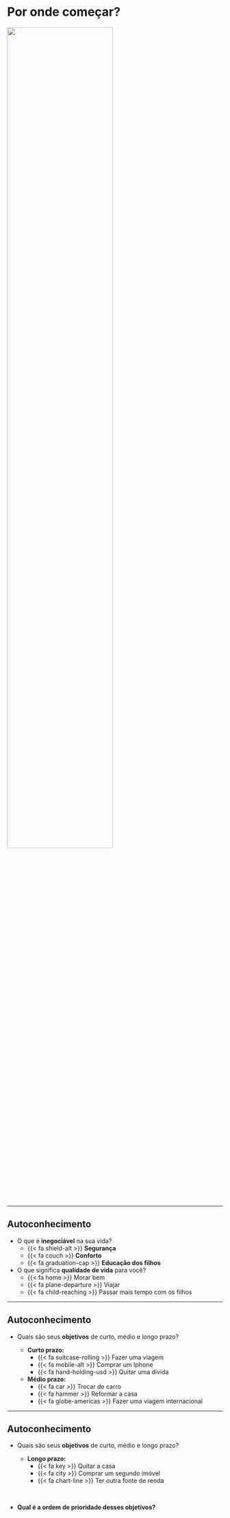

# Por onde começar? {#comeco}

::: {.h-center}
![](imagens/autoconhecimento.png){width="70%"}
:::

---

## Autoconhecimento 

::: {.no-bullets-level-1 .no-bullets-level-2}
- O que é **inegociável** na sua vida? 
  - {{< fa shield-alt >}}  **Segurança**
  - {{< fa couch >}} **Conforto**
  - {{< fa graduation-cap >}} **Educação dos filhos**


- O que significa **qualidade de vida** para você?
  - {{< fa home >}}  Morar bem
  - {{< fa plane-departure >}} Viajar
  - {{< fa child-reaching >}} Passar mais tempo com os filhos

:::

---

## Autoconhecimento {auto-animate="true" .nonincremental}

::: {.no-bullets-level-1 .no-bullets-level-3}
- Quais são seus **objetivos** de curto, médio e longo prazo?

  - **Curto prazo:** 
    - {{< fa suitcase-rolling >}} Fazer uma viagem
    - {{< fa mobile-alt >}} Comprar um Iphone 
    - {{< fa hand-holding-usd >}} Quitar uma dívida

  - **Médio prazo:** 
    - {{< fa car >}} Trocar de carro 
    - {{< fa hammer >}} Reformar a casa
    - {{< fa globe-americas >}} Fazer uma viagem internacional
:::

---

## Autoconhecimento {auto-animate="true"}

::: {.no-bullets-level-1 .no-bullets-level-3}
- Quais são seus **objetivos** de curto, médio e longo prazo?

  - **Longo prazo:** 
    - {{< fa key >}} Quitar a casa 
    - {{< fa city >}} Comprar um segundo imóvel
    - {{< fa chart-line >}} Ter outra fonte de renda 

<br>

- [**Qual é a ordem de prioridade desses objetivos?**]{.orange}

:::